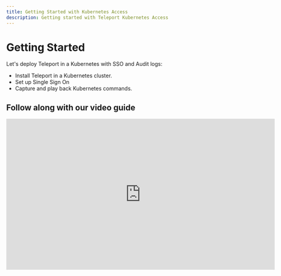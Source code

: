 ```yaml
---
title: Getting Started with Kubernetes Access
description: Getting started with Teleport Kubernetes Access
---
```


# Getting Started

Let's deploy Teleport in a Kubernetes with SSO and Audit logs:

- Install Teleport in a Kubernetes cluster.
- Set up Single Sign On
- Capture and play back Kubernetes commands.

## Follow along with our video guide

<iframe
  width="712"
  height="400"
  src="https://www.youtube-nocookie.com/embed/VPGYLEMTdJ8?rel=0&modestbranding=1"
  frameBorder="0"
  allow="accelerometer; autoplay; encrypted-media; gyroscope; picture-in-picture"
  allowFullScreen
/>

## Prerequisites

- [Kubernetes](https://kubernetes.io) >= v1.14.0
- [Helm](https://helm.sh) >= v3.2.0

Verify that helm and kubernetes are installed and up to date.

```bash
$ helm version
version.BuildInfo{Version:"v3.4.2"}

$ kubectl version
Client Version: version.Info{Major:"1", Minor:"17+"}
Server Version: version.Info{Major:"1", Minor:"17+"}
```

## Step 1/3 Install Teleport

Let's start with a single-pod Teleport using persistent volume as a backend.

<Tabs>
<TabItem label="Open Source">
```bash
$ helm repo add teleport https://charts.releases.teleport.dev

# Install a single node teleport cluster and provision a cert using ACME.
# Set clusterName to unique hostname, for example tele.example.com
# Set acmeEmail to receive correspondence from Letsencrypt certificate authority.
$ helm install teleport-cluster teleport/teleport-cluster --create-namespace --namespace=teleport-cluster \
  --set clusterName=${CLUSTER_NAME?} --set acme=true --set acmeEmail=${EMAIL?}
```
</TabItem>
<TabItem label="Enterprise">
```bash
$ helm repo add teleport https://charts.releases.teleport.dev

# Create a namespace for a deployment.
$ kubectl create namespace teleport-cluster-ent

# Set kubectl context to the namespace to save some typing
$ kubectl config set-context --current --namespace=teleport-cluster-ent

# Get a license from Teleport and create a secret "license" in the namespace teleport-cluster-ent
$ kubectl -n teleport-cluster-ent create secret generic license --from-file=license-enterprise.pem

# Install Teleport
$ helm install teleport-cluster teleport/teleport-cluster --namespace=teleport-cluster-ent \
  --set clusterName=${CLUSTER_NAME?} --set acme=true --set acmeEmail=${EMAIL?} --set enterprise=true
```
</TabItem>
</Tabs>

Teleport's helm chart uses an [external load balancer](https://kubernetes.io/docs/tasks/access-application-cluster/create-external-load-balancer/)
to create a public IP for Teleport.

<Tabs>
<TabItem label="Open Source">
```bash
# Set kubectl context to the namespace to save some typing
$ kubectl config set-context --current --namespace=teleport-cluster

# Service is up, load balancer is created
$ kubectl get services
NAME               TYPE           CLUSTER-IP   EXTERNAL-IP      PORT(S)                        AGE
teleport-cluster   LoadBalancer   10.4.4.73    104.199.126.88   443:31204/TCP,3026:32690/TCP   89s

# Save the pod IP. If the IP is not available, check the pod and load balancer status.
$ MYIP=$(kubectl get services teleport-cluster -o jsonpath='{.status.loadBalancer.ingress[0].ip}')
$ echo $MYIP
192.168.2.1
```
</TabItem>
<TabItem label="Enterprise">
```bash
# Set kubectl context to the namespace to set some typing
$ kubectl config set-context --current --namespace=teleport-cluster-ent

# Service is up, load balancer is created
$ kubectl get services
NAME                   TYPE           CLUSTER-IP   EXTERNAL-IP      PORT(S)                        AGE
teleport-cluster-ent   LoadBalancer   10.4.4.73    104.199.126.88   443:31204/TCP,3026:32690/TCP   89s

# Save the pod IP. If the IP is not available, check the pod and load balancer status.
$ MYIP=$(kubectl get services teleport-cluster-ent -o jsonpath='{.status.loadBalancer.ingress[0].ip}')
$ echo $MYIP
192.168.2.1
```
</TabItem>
</Tabs>


Set up two `A` DNS records - `tele.example.com` for UI and `*.tele.example.com`
for web apps using [application access](../application-access.mdx).

<Tabs>
<TabItem label="GCP Cloud DNS">
```bash
$ MYZONE="myzone"
$ MYDNS="tele.example.com"

$ gcloud dns record-sets transaction start --zone="${MYZONE?}"
$ gcloud dns record-sets transaction add ${MYIP?} --name="${MYDNS?}" --ttl="30" --type="A" --zone="${MYZONE?}"
$ gcloud dns record-sets transaction add ${MYIP?} --name="*.${MYDNS?}" --ttl="30" --type="A" --zone="${MYZONE?}"
$ gcloud dns record-sets transaction describe --zone="${MYZONE?}"
$ gcloud dns record-sets transaction execute --zone="${MYZONE?}"
```
</TabItem>
<TabItem label="AWS Route 53">
```bash
# Tip for finding AWS zone id by the domain name.
$ MYZONE_DNS="example.com"
$ MYZONE=$(aws route53 list-hosted-zones-by-name --dns-name=${MYZONE_DNS?} | jq -r '.HostedZones[0].Id' | sed s_/hostedzone/__)

$ MYDNS="tele.example.com"

# Create a JSON file changeset for AWS.
$ jq -n --arg ip ${MYIP?} --arg dns ${MYDNS?} '{"Comment": "Create records", "Changes": [
  {"Action": "CREATE", "ResourceRecordSet": {"Name": $dns, "Type": "A", "TTL": 300, "ResourceRecords": [{ "Value": $ip}]}},
  {"Action": "CREATE", "ResourceRecordSet": {"Name": ("*." + $dns), "Type": "A", "TTL": 300, "ResourceRecords": [{ "Value": $ip}]}}
  ]}' > myrecords.json

# Review records before applying.
$ cat myrecords.json | jq
# Apply the records and capture change id
$ CHANGEID=$(aws route53 change-resource-record-sets --hosted-zone-id ${MYZONE?} --change-batch file://myrecords.json | jq -r '.ChangeInfo.Id')

# Verify that change has been applied
$ aws route53 get-change --id ${CHANGEID?} | jq '.ChangeInfo.Status'
"INSYNC"
```
</TabItem>
</Tabs>

The first request to Teleport's API will take a bit longer because it gets
a cert from [Letsencrypt](https://letsencrypt.org).
Teleport will respond back with a discovery info:

```bash
$ curl https://tele.example.com/webapi/ping

{"server_version":"6.0.0","min_client_version":"3.0.0"}
```

## Step 2/3 Create a local admin

Local users are a reliable fallback for cases when the SSO provider is down. Let's create a local admin `alice` who has access to Kubernetes group `system:masters`.

Save this role as `member.yaml`:

```yaml
kind: role
version: v3
metadata:
  name: member
spec:
  allow:
    # This field is used for SSH logins. You have to keep 'logins' as a non-empty random value
    # for Kubernetes to work until we fix it.
    logins: ['keep-this-value-here']
    kubernetes_groups: ["system:masters"]
```

Create the role and add a user:

```bash
# To create a local user, we are going to run Teleport's admin tool tctl from the pod.
$ POD=$(kubectl get po -l app=teleport-cluster -o jsonpath='{.items[0].metadata.name}')

# Create a role
$ kubectl exec -i ${POD?} -- tctl create -f < member.yaml

# Generate an invite link for the user.
$ kubectl exec -ti ${POD?} -- tctl users add alice --roles=member

User "alice" has been created but requires a password. Share this URL with the user to
complete user setup, link is valid for 1h:

https://tele.example.com:443/web/invite/random-token-id-goes-here

NOTE: Make sure tele.example.com:443 points at a Teleport proxy which users can access.
```

Let's install `tsh` and `tctl` on Linux.
For other install options, check out [install guide](../installation.mdx)

<Tabs>
<TabItem label="Open Source">
```bash
$ curl -L -O https://get.gravitational.com/teleport-v{{ teleport.version }}-linux-amd64-bin.tar.gz
$ tar -xzf teleport-v{{ teleport.version }}-linux-amd64-bin.tar.gz
$ sudo mv teleport/tsh /usr/local/bin/tsh
$ sudo mv teleport/tctl /usr/local/bin/tctl
```
</TabItem>
<TabItem label="Enterprise">
```bash
$ curl -L -O https://get.gravitational.com/teleport-ent-v{{ teleport.version }}-linux-amd64-bin.tar.gz
$ tar -xzf teleport-ent-v{{ teleport.version }}-linux-amd64-bin.tar.gz
$ sudo mv teleport/tsh /usr/local/bin/tsh
$ sudo mv teleport/tctl /usr/local/bin/tctl
```
</TabItem>
</Tabs>

Try `tsh login` with a local user. Use a custom `KUBECONFIG` to prevent overwriting
the default one in case there is a problem.

```bash
$ KUBECONFIG=${HOME?}/teleport.yaml tsh login --proxy=tele.example.com:443 --user=alice
```

Teleport updated `KUBECONFIG` with a short-lived 12 hour certificate.

```bash
# List connected Kubernetes clusters
$ tsh kube ls

Kube Cluster Name Selected
----------------- --------
tele.example.com

# Login to Kubernetes by name
$ tsh kube login tele.example.com
Kube Cluster Name Selected
----------------- --------
tele.example.com  *

# Once working, remove the KUBECONFIG= override to switch to teleport
$ KUBECONFIG=${HOME?}/teleport.yaml kubectl get -n teleport-cluster pods
NAME                                READY   STATUS    RESTARTS   AGE
teleport-cluster-6c9b88fd8f-glmhf   1/1     Running   0          127m
```

## Step 3/3 SSO for Kubernetes

We are going to setup Github connector for OSS and Okta for Enterprises version.

<Tabs>
<TabItem label="Open Source">

Save the file below as `github.yaml` and update the fields. You will need to set up
[Github OAuth 2.0 Connector](https://developer.github.com/apps/building-oauth-apps/creating-an-oauth-app/) app.
Any member belonging to the Github organization `octocats` and on team `admin` will be able to assume a built-in role `access`.

```yaml
kind: github
version: v3
metadata:
  # connector name that will be used with `tsh --auth=github login`
  name: github
spec:
  # client ID of Github OAuth app
  client_id: client-id
  # client secret of Github OAuth app
  client_secret: client-secret
  # This name will be shown on UI login screen
  display: Github
  # Change tele.example.com to your domain name
  redirect_url: https://tele.example.com:443/v1/webapi/github/callback
  # Map github teams to teleport roles
  teams_to_logins:
    - organization: octocats # Github organization name
      team: admin            # Github team name within that organization
      # map github admin team to Teleport's "access" role
      logins: ["access"]
```
</TabItem>
<TabItem label="Enterprise">

Follow [SAML Okta Guide](../enterprise/sso/ssh-okta.mdx#configure-okta) to create a SAML app.
Check out [OIDC guides](../enterprise/sso/oidc.mdx#identity-providers) for OpenID Connect apps.
Save the file below as `okta.yaml` and update the `acs` field.
Any member in Okta group `okta-admin` will assume a builtin role `admin`.

```yaml
kind: saml
version: v2
metadata:
  name: okta
spec:
  acs: https://tele.example.com/v1/webapi/saml/acs
  attributes_to_roles:
  - {name: "groups", value: "okta-admin", roles: ["access"]}
  entity_descriptor: |
    <?xml !!! Make sure to shift all lines in XML descriptor
    with 4 spaces, otherwise things will not work
```
</TabItem>
</Tabs>

To create a connector, we are going to run Teleport's admin tool `tctl` from the pod.

<Tabs>
<TabItem label="Open Source">
```bash
# To create a Github connector, we are going to run Teleport's admin tool tctl from the pod.
$ kubectl config set-context --current --namespace=teleport-cluster
$ POD=$(kubectl get po -l app=teleport-cluster -o jsonpath='{.items[0].metadata.name}')

$ kubectl exec -i ${POD?} -- tctl create -f < github.yaml
authentication connector "github" has been created
```
</TabItem>
<TabItem label="Enterprise">
```bash
# To create an Okta connector, we are going to run Teleport's admin tool tctl from the pod.
$ POD=$(kubectl get po -l app=teleport-cluster-ent -o jsonpath='{.items[0].metadata.name}')

$ kubectl exec -i ${POD?} -- tctl create -f < okta.yaml
authentication connector 'okta' has been created
```
</TabItem>
</Tabs>

Try `tsh login` with Github user. I am using a custom `KUBECONFIG` to prevent overwriting
the default one in case there is a problem.

<Tabs>
<TabItem label="Open Source">
```bash
$ KUBECONFIG=${HOME?}/teleport.yaml tsh login --proxy=tele.example.com:443 --auth=github
```
</TabItem>
<TabItem label="Enterprise">
```bash
$ KUBECONFIG=${HOME?}/teleport.yaml tsh login --proxy=tele.example.com:443 --auth=okta
```
</TabItem>
</Tabs>

<Admonition type="note" title="Debugging SSO">
If you are getting a login error, take a look at the audit log for details:

```bash
kubectl exec -ti "${POD?}" -- tail -n 100 /var/lib/teleport/log/events.log

{"error":"user \"alice\" does not belong to any teams configured in \"github\" connector","method":"github","attributes":{"octocats":["devs"]}}
```
</Admonition>

## Next Steps

- [Connect Multiple Kubernetes Clusters](./guides/multiple-clusters.mdx)
- [Setup CI/CD Access with Teleport](./guides/cicd.mdx)
- [Federated Access using Trusted Clusters](./guides/federation.mdx)
- [Single-Sign On and Kubernetes Access Controls](./controls.mdx)
